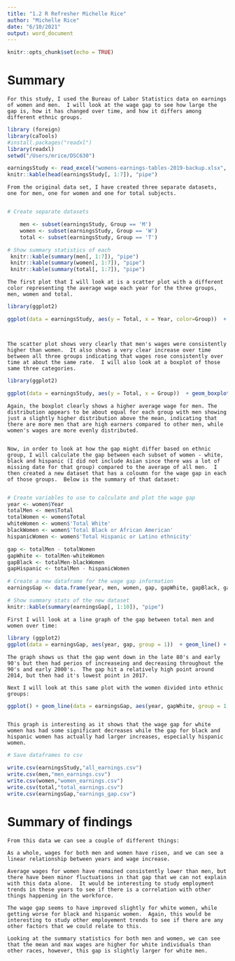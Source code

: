 ```yaml
---
title: "1.2 R Refresher Michelle Rice"
author: "Michelle Rice"
date: "6/10/2021"
output: word_document
---
```


```r
knitr::opts_chunk$set(echo = TRUE)
```

# Summary

```
For this study, I used the Bureau of Labor Statistics data on earnings of women and men.  I will look at the wage gap to see how large the gap is, how it has changed over time, and how it differs among different ethnic groups.
```
```r
library (foreign)
library(caTools)
#install.packages("readxl")
library(readxl)
setwd("/Users/mrice/DSC630")

earningsStudy <- read_excel("womens-earnings-tables-2019-backup.xlsx", sheet = "Table 26")
knitr::kable(head(earningsStudy[, 1:7]), "pipe")
```
```
From the original data set, I have created three separate datasets, one for men, one for women and one for total subjects.


```

```r
# Create separate datasets

    men <- subset(earningsStudy, Group == 'M')
    women <- subset(earningsStudy, Group == 'W')
    total <- subset(earningsStudy, Group == 'T')

# Show summary statistics of each
 knitr::kable(summary(men[, 1:7]), "pipe")
 knitr::kable(summary(women[, 1:7]), "pipe")
 knitr::kable(summary(total[, 1:7]), "pipe")

```

```
The first plot that I will look at is a scatter plot with a different color representing the average wage each year for the three groups, men, women and total.

```


```r
library(ggplot2)

ggplot(data = earningsStudy, aes(y = Total, x = Year, color=Group))  + geom_jitter() + labs(title="Average wage per year", x = "Year", y = "Average wage") +theme(axis.text.x = element_text(angle = 90))




```
```
The scatter plot shows very clearly that men's wages were consistently higher than women.  It also shows a very clear increase over time between all three groups indicating that wages rose consistently over time at about the same rate.  I will also look at a boxplot of those same three categories.

```


```r
library(ggplot2)

ggplot(data = earningsStudy, aes(y = Total, x = Group))  + geom_boxplot() + labs(title="Average wage by group", x = "Group", y = "Average wage")


```
```
Again, the boxplot clearly shows a higher average wage for men. The distribution appears to be about equal for each group with men showing just a slightly higher distribution above the mean, indicating that there are more men that are high earners compared to other men, while women's wages are more evenly distributed.


Now, in order to look at how the gap might differ based on ethnic group, I will calculate the gap between each subset of women - white, black and hispanic (I did not include Asian since there was a lot of missing date for that group) compared to the average of all men.  I then created a new dataset that has a coloumn for the wage gap in each of those groups.  Below is the summary of that dataset:


```


```r
# Create variables to use to calculate and plot the wage gap
year <- women$Year
totalMen <- men$Total
totalWomen <- women$Total
whiteWomen <- women$'Total White'
blackWomen <- women$'Total Black or African American'
hispanicWomen <- women$'Total Hispanic or Latino ethnicity'

gap <- totalMen - totalWomen
gapWhite <- totalMen-whiteWomen
gapBlack <- totalMen-blackWomen
gapHispanic <- totalMen - hispanicWomen

# Create a new dataframe for the wage gap information
earningsGap <- data.frame(year, men, women, gap, gapWhite, gapBlack, gapHispanic)

# Show summary stats of the new dataset
knitr::kable(summary(earningsGap[, 1:10]), "pipe")
```
```
First I will look at a line graph of the gap between total men and women over time:

```

```r
library (ggplot2)
ggplot(data = earningsGap, aes(year, gap, group = 1))  + geom_line() + labs(title="Wage gap between men and women by year", x = "Gap", y = "Year") + theme(axis.text.x = element_text(angle = 90))
```
```
The graph shows us that the gap went down in the late 80's and early 90's but then had perios of increaseing and decreasing throughout the 90's and early 2000's.  The gap hit a relatively high point around 2014, but then had it's lowest point in 2017.

Next I will look at this same plot with the women divided into ethnic groups:
```
```r
ggplot() + geom_line(data = earningsGap, aes(year, gapWhite, group = 1, color = 'White')) + geom_line(data = earningsGap, aes(year, gapBlack, group = 3, color = 'Black')) + geom_line(data = earningsGap, aes(year, gapHispanic, group = 4, color = 'Hispanic')) + labs(title="Gender wage gap by ethnic group", x = "Year", y = "Gap") + theme(axis.text.x = element_text(angle = 90))



```

```
This graph is interesting as it shows that the wage gap for white women has had some significant decreases while the gap for black and hispanic women has actually had larger increases, especially hispanic women. 
```

```r
# Save dataframes to csv

write.csv(earningsStudy,"all_earnings.csv") 
write.csv(men,"men_earnings.csv") 
write.csv(women,"women_earnings.csv") 
write.csv(total,"total_earnings.csv") 
write.csv(earningsGap,"earnings_gap.csv") 
```
# Summary of findings
```
From this data we can see a couple of different things:

As a whole, wages for both men and women have risen, and we can see a linear relationship between years and wage increase.

Average wages for women have remained consistently lower than men, but there have been minor fluctuations in that gap that we can not explain with this data alone.  It would be interesting to study employment trends in these years to see if there is a correlation with other things happening in the workforce.

The wage gap seems to have improved slightly for white women, while getting worse for black and hispanic women.  Again, this would be interesting to study other employement trends to see if there are any other factors that we could relate to this.

Looking at the summary statistics for both men and women, we can see that the mean and max wages are higher for white individuals than other races, however, this gap is slightly larger for white men.
```